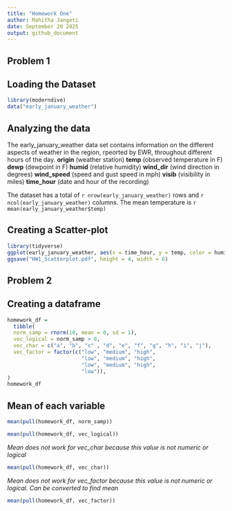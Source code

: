 ```yaml
---
title: "Homework One"
author: Mahitha Jangeti
date: September 20 2025
output: github_document
---
```

## Problem 1

## Loading the Dataset
```r
library(moderndive)
data("early_january_weather")
```

## Analyzing the data
The early_january_weather data set contains information on the different aspects of weather in the region, rpeorted by EWR, throughout different hours of the day. 
**origin** (weather station)
**temp** (observed temperature in F)
**dewp** (dewpoint in F)
**humid** (relative humidity)
**wind_dir** (wind direction in degrees)
**wind_speed** (speed and gust speed in mph)
**visib** (visibility in miles)
**time_hour** (date and hour of the recording)


The dataset has a total of `r nrow(early_january_weather)` rows and `r ncol(early_january_weather)` columns.
The mean temperature is `r mean(early_january_weather$temp)`

## Creating a Scatter-plot
```r
library(tidyverse)
ggplot(early_january_weather, aes(x = time_hour, y = temp, color = humid)) + geom_point()
ggsave("HW1_Scatterplot.pdf", height = 4, width = 6)
```

## Problem 2

## Creating a dataframe
```r
homework_df = 
  tibble(
  norm_samp = rnorm(10, mean = 0, sd = 1),
  vec_logical = norm_samp > 0,
  vec_char = c("a", "b", "c" , "d", "e", "f", "g", "h", "i", "j"),
  vec_factor = factor(c("low", "medium", "high",
                        "low", "medium", "high",
                        "low", "medium", "high",
                        "low")),
)
homework_df
```

## Mean of each variable
```r
mean(pull(homework_df, norm_samp))
```

```r
mean(pull(homework_df, vec_logical))
```

_Mean does not work for vec_char because this value is not numeric or logical_
```r
mean(pull(homework_df, vec_char))
```

_Mean does not work for vec_factor because this value is not numeric or logical. Can be converted to find mean_
```r
mean(pull(homework_df, vec_factor))
```

